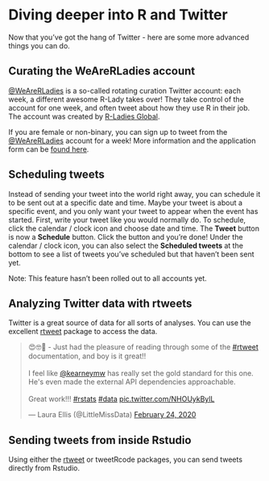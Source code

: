 # Diving deeper into R and Twitter

Now that you've got the hang of Twitter - here are some more advanced things you can do. 

## Curating the WeAreRLadies account
[\@WeAreRLadies](https://twitter.com/WeAreRLadies){target="_blank"} is a so-called rotating curation Twitter account: each week, a different awesome R-Lady takes over! They take control of the account for one week, and often tweet about how they use R in their job. The account was created by [R-Ladies Global](https://rladies.org/){target="_blank"}.

If you are female or non-binary, you can sign up to tweet from the [\@WeAreRLadies](https://twitter.com/WeAreRLadies){target="_blank"} account for a week! More information and the application form can be [found here](https://docs.google.com/forms/d/e/1FAIpQLSevtboT8TNjz87qe5HZzuBHuY0aNteaZNF5e2xFQXtSeU0c0w/viewform){target="_blank"}.


## Scheduling tweets
Instead of sending your tweet into the world right away, you can schedule it to be sent out at a specific date and time. Maybe your tweet is about a specific event, and you only want your tweet to appear when the event has started. First, write your tweet like you would normally do. To schedule, click the calendar / clock icon and choose date and time. The **Tweet** button is now a **Schedule** button. Click the button and you're done! Under the calendar / clock icon, you can also select the **Scheduled tweets** at the bottom to see a list of tweets you've scheduled but that haven't been sent yet.

Note: This feature hasn't been rolled out to all accounts yet. 


## Analyzing Twitter data with rtweets
Twitter is a great source of data for all sorts of analyses. You can use the excellent [rtweet](https://docs.ropensci.org/rtweet/){target="_blank"} package to access the data. 


<blockquote class="twitter-tweet"><p lang="en" dir="ltr">😍🤓📖 - Just had the pleasure of reading through some of the <a href="https://twitter.com/hashtag/rtweet?src=hash&amp;ref_src=twsrc%5Etfw">#rtweet</a> documentation, and boy is it great!!<br><br>I feel like <a href="https://twitter.com/kearneymw?ref_src=twsrc%5Etfw">@kearneymw</a> has really set the gold standard for this one. He&#39;s even made the external API dependencies approachable. <br><br>Great work!!! <a href="https://twitter.com/hashtag/rstats?src=hash&amp;ref_src=twsrc%5Etfw">#rstats</a> <a href="https://twitter.com/hashtag/data?src=hash&amp;ref_src=twsrc%5Etfw">#data</a> <a href="https://t.co/NHOUykBylL">pic.twitter.com/NHOUykBylL</a></p>&mdash; Laura Ellis (@LittleMissData) <a href="https://twitter.com/LittleMissData/status/1231946255468814340?ref_src=twsrc%5Etfw">February 24, 2020</a></blockquote> <script async src="https://platform.twitter.com/widgets.js" charset="utf-8"></script>


## Sending tweets from inside Rstudio
Using either the [rtweet](https://docs.ropensci.org/rtweet/){target="_blank"} or tweetRcode packages, you can send tweets directly from Rstudio.



 
 
